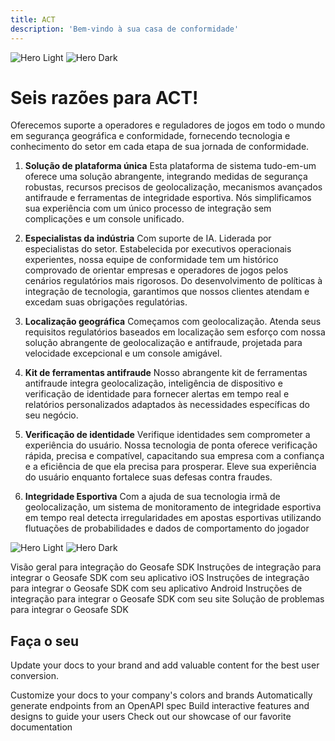 ```yaml
---
title: ACT
description: 'Bem-vindo à sua casa de conformidade'
---
```


<img
  className="block dark:hidden"
  src="/images/ACT Group Consoles small - light.svg"
  alt="Hero Light"
/>
<img
  className="hidden dark:block"
  src="/images/ACT Group Consoles small - dark.svg"
  alt="Hero Dark"
/>

# Seis razões para ACT!

Oferecemos suporte a operadores e reguladores de jogos em todo o mundo em segurança geográfica e conformidade, fornecendo tecnologia e conhecimento do setor em cada etapa de sua jornada de conformidade.

1. **Solução de plataforma única**
Esta plataforma de sistema tudo-em-um oferece uma solução abrangente, integrando medidas de segurança robustas, recursos precisos de geolocalização, mecanismos avançados antifraude e ferramentas de integridade esportiva.
Nós simplificamos sua experiência com um único processo de integração sem complicações e um console unificado. 

2. **Especialistas da indústria**
Com suporte de IA. Liderada por especialistas do setor.
Estabelecida por executivos operacionais experientes, nossa equipe de conformidade tem um histórico comprovado de orientar empresas e operadores de jogos pelos cenários regulatórios mais rigorosos. Do desenvolvimento de políticas à integração de tecnologia, garantimos que nossos clientes atendam e excedam suas obrigações regulatórias.

3. **Localização geográfica**
Começamos com geolocalização. Atenda seus requisitos regulatórios baseados em localização sem esforço com nossa solução abrangente de geolocalização e antifraude, projetada para velocidade excepcional e um console amigável.

4. **Kit de ferramentas antifraude**
Nosso abrangente kit de ferramentas antifraude integra geolocalização, inteligência de dispositivo e verificação de identidade para fornecer alertas em tempo real e relatórios personalizados adaptados às necessidades específicas do seu negócio.

5. **Verificação de identidade**
Verifique identidades sem comprometer a experiência do usuário. Nossa tecnologia de ponta oferece verificação rápida, precisa e compatível, capacitando sua empresa com a confiança e a eficiência de que ela precisa para prosperar.
Eleve sua experiência do usuário enquanto fortalece suas defesas contra fraudes.

6. **Integridade Esportiva**
Com a ajuda de sua tecnologia irmã de geolocalização, um sistema de monitoramento de integridade esportiva em tempo real detecta irregularidades em apostas esportivas utilizando flutuações de probabilidades e dados de comportamento do jogador

<img
  className="block dark:hidden"
  src="/images/geosafe - light.svg"
  alt="Hero Light"
/>
<img
  className="hidden dark:block"
  src="/images/geosafe - dark.svg"
  alt="Hero Dark"
/>

<CardGroup cols={2}>
  <Card
    title="Visão geral"
    icon="location-dot"
    href="/geosafe/SDK-iOS"
  >
    Visão geral para integração do Geosafe SDK
  </Card>
  <Card
    title="Integração iOS"
    icon="apple"
    href="/geosafe/SDK-iOS"
  >
    Instruções de integração para integrar o Geosafe SDK com seu aplicativo iOS
  </Card>
  <Card
    title="Integração Android"
    icon="android"
    href="/geosafe/SDK-Android"
  >
    Instruções de integração para integrar o Geosafe SDK com seu aplicativo Android
  </Card>  
  <Card
    title="Integração Web"
    icon="globe"
    href="/geosafe/SDK-Web"
  >
    Instruções de integração para integrar o Geosafe SDK com seu site
  </Card>
  <Card
    title="Solução de problemas"
    icon="paw-claws"
    href="/geosafe/troubleshooting"
  >
    Solução de problemas para integrar o Geosafe SDK
  </Card>
</CardGroup>

## Faça o seu

Update your docs to your brand and add valuable content for the best user conversion.

<CardGroup cols={2}>
  <Card
    title="Customize Style"
    icon="palette"
    href="https://mintlify.com/docs/settings/global"
  >
    Customize your docs to your company's colors and brands
  </Card>
  <Card
    title="Reference APIs"
    icon="code"
    href="https://mintlify.com/docs/api-playground/openapi"
  >
    Automatically generate endpoints from an OpenAPI spec
  </Card>
  <Card
    title="Add Components"
    icon="screwdriver-wrench"
    href="https://mintlify.com/docs/components/accordion"
  >
    Build interactive features and designs to guide your users
  </Card>
  <Card
    title="Get Inspiration"
    icon="stars"
    href="https://mintlify.com/customers"
  >
    Check out our showcase of our favorite documentation
  </Card>
</CardGroup>
